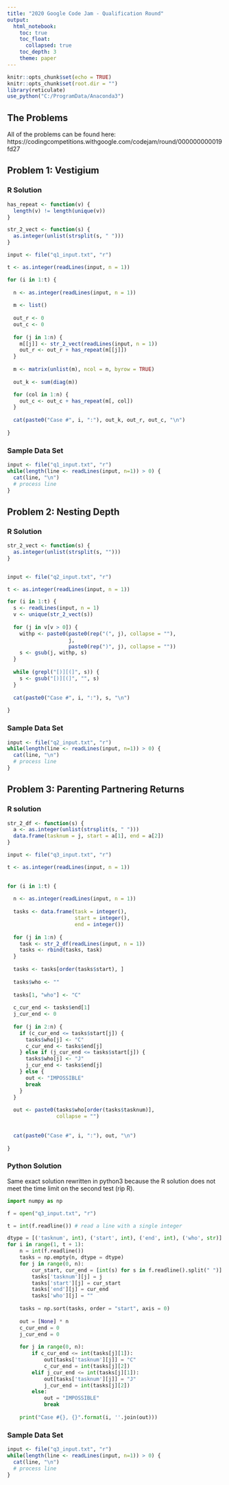 ```yaml
---
title: "2020 Google Code Jam - Qualification Round"
output: 
  html_notebook:
    toc: true
    toc_float: 
      collapsed: true
    toc_depth: 3
    theme: paper
---
```


```r
knitr::opts_chunk$set(echo = TRUE)
knitr::opts_chunk$set(root.dir = "")
library(reticulate)
use_python("C:/ProgramData/Anaconda3")
```

## The Problems

All of the problems can be found here:
https://codingcompetitions.withgoogle.com/codejam/round/000000000019fd27

## Problem 1: Vestigium {.tabset .tabset-fade .tabset-pills}

### R Solution
```r

has_repeat <- function(v) {
  length(v) != length(unique(v))
}

str_2_vect <- function(s) {
  as.integer(unlist(strsplit(s, " ")))
}

input <- file("q1_input.txt", "r")

t <- as.integer(readLines(input, n = 1))

for (i in 1:t) {
  
  n <- as.integer(readLines(input, n = 1))
  
  m <- list()
  
  out_r <- 0
  out_c <- 0
  
  for (j in 1:n) {
    m[[j]] <- str_2_vect(readLines(input, n = 1))
    out_r <- out_r + has_repeat(m[[j]])
  }
  
  m <- matrix(unlist(m), ncol = n, byrow = TRUE)
  
  out_k <- sum(diag(m))

  for (col in 1:n) {
    out_c <- out_c + has_repeat(m[, col]) 
  }
  
  cat(paste0("Case #", i, ":"), out_k, out_r, out_c, "\n")
  
}

```


### Sample Data Set
```r

input <- file("q1_input.txt", "r")
while(length(line <- readLines(input, n=1)) > 0) {
  cat(line, "\n")
  # process line
}

```

## Problem 2: Nesting Depth {.tabset .tabset-fade .tabset-pills}

### R Solution
```r

str_2_vect <- function(s) {
  as.integer(unlist(strsplit(s, "")))
}


input <- file("q2_input.txt", "r")

t <- as.integer(readLines(input, n = 1))

for (i in 1:t) {
  s <- readLines(input, n = 1)
  v <- unique(str_2_vect(s))
  
  for (j in v[v > 0]) {
    withp <- paste0(paste0(rep("(", j), collapse = ""), 
                    j, 
                    paste0(rep(")", j), collapse = ""))
    s <- gsub(j, withp, s)
  }
  
  while (grepl("[)][(]", s)) {
    s <- gsub("[)][(]", "", s)
  }
  
  cat(paste0("Case #", i, ":"), s, "\n")
  
}

```


### Sample Data Set
```r

input <- file("q2_input.txt", "r")
while(length(line <- readLines(input, n=1)) > 0) {
  cat(line, "\n")
  # process line
}

```

## Problem 3: Parenting Partnering Returns {.tabset .tabset-fade .tabset-pills}

### R solution

```r
          
str_2_df <- function(s) {
  a <- as.integer(unlist(strsplit(s, " ")))
  data.frame(tasknum = j, start = a[1], end = a[2])
}

input <- file("q3_input.txt", "r")

t <- as.integer(readLines(input, n = 1))

  
for (i in 1:t) {
  
  n <- as.integer(readLines(input, n = 1))
  
  tasks <- data.frame(task = integer(),
                      start = integer(),
                      end = integer())
  
  for (j in 1:n) {
    task <- str_2_df(readLines(input, n = 1))
    tasks <- rbind(tasks, task)
  }
  
  tasks <- tasks[order(tasks$start), ]
  
  tasks$who <- ""
  
  tasks[1, "who"] <- "C"
  
  c_cur_end <- tasks$end[1]
  j_cur_end <- 0
  
  for (j in 2:n) {
    if (c_cur_end <= tasks$start[j]) {
      tasks$who[j] <- "C"
      c_cur_end <- tasks$end[j]
    } else if (j_cur_end <= tasks$start[j]) {
      tasks$who[j] <- "J"
      j_cur_end <- tasks$end[j]
    } else {
      out <- "IMPOSSIBLE"
      break
    }
  }
  
  out <- paste0(tasks$who[order(tasks$tasknum)],
                collapse = "")
  
  
  cat(paste0("Case #", i, ":"), out, "\n")
  
}


```

### Python Solution

Same exact solution rewritten in python3 because the R solution does not meet the time limit on the second test (rip R).

```python
import numpy as np

f = open("q3_input.txt", "r")

t = int(f.readline()) # read a line with a single integer  

dtype = [('tasknum', int), ('start', int), ('end', int), ('who', str)]
for i in range(1, t + 1):     
    n = int(f.readline())        
    tasks = np.empty(n, dtype = dtype)
    for j in range(0, n):
        cur_start, cur_end = [int(s) for s in f.readline().split(" ")]
        tasks['tasknum'][j] = j
        tasks['start'][j] = cur_start
        tasks['end'][j] = cur_end
        tasks['who'][j] = ""
        
    tasks = np.sort(tasks, order = "start", axis = 0)
    
    out = [None] * n
    c_cur_end = 0
    j_cur_end = 0
    
    for j in range(0, n):
        if c_cur_end <= int(tasks[j][1]):
            out[tasks['tasknum'][j]] = "C"
            c_cur_end = int(tasks[j][2])
        elif j_cur_end <= int(tasks[j][1]):
            out[tasks['tasknum'][j]] = "J"
            j_cur_end = int(tasks[j][2])
        else:
            out = "IMPOSSIBLE"
            break
            
    print("Case #{}, {}".format(i, ''.join(out)))   
```


### Sample Data Set
```r

input <- file("q3_input.txt", "r")
while(length(line <- readLines(input, n=1)) > 0) {
  cat(line, "\n")
  # process line
}

```
